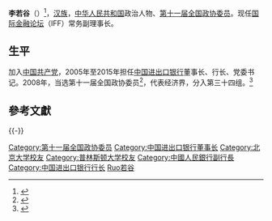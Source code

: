 {{Infobox officeholder
| 图像        = 
| 图像说明    = 
| 职务1       = [[中国进出口银行|中国进出口银行]]行长
| 就任日期1   = 2005年6月
| 卸任日期1   = 2015年2月
| 前任1       = ？
| 继任1       = [[刘连舸|刘连舸]]
| 姓名        = 李若谷
| 原名        = 
| 出生日期    = {{birth year and age|1951|01}}
| 出生地点    = {{CHN}}
| 逝世日期    = <!-- {{death date and age|}}（死亡在前，出生在后）{{death year and age| }} -->
| 逝世地点    = 
| 政党        = {{CPC}}
| 国籍        = {{PRC}}
| 父母        = 
| 配偶        = <!--{{marriage|姓名|}} -->
| 子女        = 
| 亲属        = 
| 信仰        = 
| 母校        = [[北京大学|北京大学]]<br>[[普林斯顿大学|普林斯顿大学]]
| 网站        = 
| 签名        = 
| 脚注        = 
}}
'''李若谷'''（{{bd|1951年1月|catIdx=Li李若谷}}）<ref>{{Cite web |url=http://bank.hexun.com/lrg/ |title=李若谷 “李若谷，1951年1月出生” |access-date=2018-06-18 |archive-date=2020-12-09 |archive-url=https://web.archive.org/web/20201209185509/http://bank.hexun.com/lrg/ |dead-url=no }}</ref>，[[汉族|汉族]]，[[中华人民共和国|中华人民共和国]]政治人物、[[第十一届全国政协委员|第十一届全国政协委员]]。现任[[国际金融论坛|国际金融论坛]]（IFF）常务副理事长。

==生平==
加入[[中国共产党|中国共产党]]，2005年至2015年担任[[中国进出口银行|中国进出口银行]]董事长、行长、党委书记。2008年，当选第十一届全国政协委员<ref>{{cite news|title=第十一届全国政协委员名单|url=http://www.indaa.com.cn/zt/2009qglh/zxzs/200903/t20090303_127573.html|accessdate=2013-04-09|newspaper=新华社北京1月25日电 中国人民政治协商会议第十一届全国委员会委员名单(共2237人，2008年1月25日政协第十届全国委员会常务委员会第二十次会议通过)|date=2008年1月25日|deadurl=yes|archiveurl=https://web.archive.org/web/20130928014403/http://www.indaa.com.cn/zt/2009qglh/zxzs/200903/t20090303_127573.html|archivedate=2013年9月28日|df=}}</ref>，代表经济界，分入第三十四组。<ref>{{cite news|title=全国政协信息-李若谷|url=http://www.cppcc.gov.cn/CMS/wylibary/showJcwyxtInfoWylibary.action?tabJcwyxt.guid=11W0012140&wytype=wjwy|accessdate=2013-04-11|newspaper=全国政协委员会|archive-date=2019-05-19|archive-url=https://web.archive.org/web/20190519054923/http://www.cppcc.gov.cn/CMS/wylibary/showJcwyxtInfoWylibary.action?tabJcwyxt.guid=11W0012140&wytype=wjwy|dead-url=no}}</ref>

==參考文獻==
{{reflist}}

{{-}}
{{s-start}}
{{s-bus}}
{{s-before|？}}
{{s-title|[[中国进出口银行|中国进出口银行]]行长|2005年–2015年}}
{{s-after|[[刘连舸|刘连舸]]}}
{{s-end}}

{{中国政治人物小作品}}

{{Authority control}}
{{DEFAULTSORT:Li李}}
[[Category:第十一届全国政协委员|Category:第十一届全国政协委员]]
[[Category:中国进出口银行董事长|Category:中国进出口银行董事长]]
[[Category:北京大学校友|Category:北京大学校友]]
[[Category:普林斯顿大学校友|Category:普林斯顿大学校友]]
[[Category:中國人民銀行副行長|Category:中國人民銀行副行長]]
[[Category:中国进出口银行行长|Category:中国进出口银行行长]]
[[Category:李姓|Ruo若谷]]
